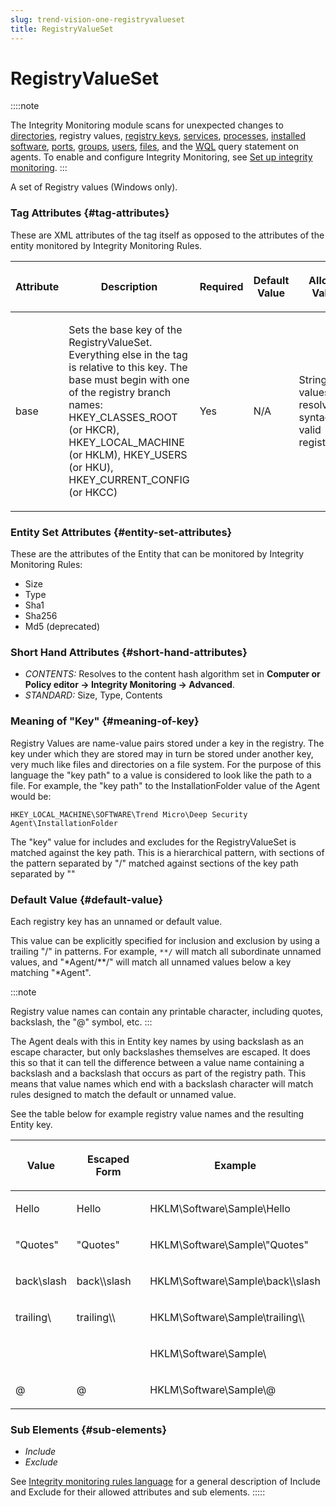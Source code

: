 ```yaml
---
slug: trend-vision-one-registryvalueset
title: RegistryValueSet
---
```

# RegistryValueSet

::::note

The Integrity Monitoring module scans for unexpected changes to [directories](directoryset.mdx), registry values, [registry keys](registrykeyset.mdx), [services](serviceset.mdx), [processes](processset.mdx), [installed software](installedsoftwareset.mdx), [ports](portset.mdx), [groups](groupset.mdx), [users](userset.mdx), [files](fileset.mdx), and the [WQL](wqlset.mdx) query statement on agents. To enable and configure Integrity Monitoring, see [Set up integrity monitoring](set-up-integrity-monitoring.mdx).
:::

A set of Registry values (Windows only).

### Tag Attributes {#tag-attributes}

These are XML attributes of the tag itself as opposed to the attributes of the entity monitored by Integrity Monitoring Rules.

<table>
<thead>
<tr>
<th><p>Attribute</p></th>
<th><p>Description</p></th>
<th><p>Required</p></th>
<th><p>Default Value</p></th>
<th><p>Allowed Values</p></th>
</tr>
</thead>
<tbody>
<tr>
<td><p>base</p></td>
<td><p>Sets the base key of the RegistryValueSet. Everything else in the tag is relative to this key. The base must begin with one of the registry branch names: HKEY_CLASSES_ROOT (or HKCR), HKEY_LOCAL_MACHINE (or HKLM), HKEY_USERS (or HKU), HKEY_CURRENT_CONFIG (or HKCC)</p></td>
<td><p>Yes</p></td>
<td><p>N/A</p></td>
<td><p>String values resolving to syntactically valid registry key</p></td>
</tr>
</tbody>
</table>

### Entity Set Attributes {#entity-set-attributes}

These are the attributes of the Entity that can be monitored by Integrity Monitoring Rules:

- Size
- Type
- Sha1
- Sha256
- Md5 (deprecated)

### Short Hand Attributes {#short-hand-attributes}

- *CONTENTS:* Resolves to the content hash algorithm set in **Computer or Policy editor → Integrity Monitoring → Advanced**.
- *STANDARD:* Size, Type, Contents

### Meaning of "Key" {#meaning-of-key}

Registry Values are name-value pairs stored under a key in the registry. The key under which they are stored may in turn be stored under another key, very much like files and directories on a file system. For the purpose of this language the "key path" to a value is considered to look like the path to a file. For example, the "key path" to the InstallationFolder value of the Agent would be:

`HKEY_LOCAL_MACHINE\SOFTWARE\Trend Micro\Deep Security Agent\InstallationFolder`

The "key" value for includes and excludes for the RegistryValueSet is matched against the key path. This is a hierarchical pattern, with sections of the pattern separated by "/" matched against sections of the key path separated by ""

### Default Value {#default-value}

Each registry key has an unnamed or default value.

This value can be explicitly specified for inclusion and exclusion by using a trailing "/" in patterns. For example, `**/` will match all subordinate unnamed values, and "\*Agent/\*\*/" will match all unnamed values below a key matching "\*Agent".

:::note

Registry value names can contain any printable character, including quotes, backslash, the "@" symbol, etc.
:::

The Agent deals with this in Entity key names by using backslash as an escape character, but only backslashes themselves are escaped. It does this so that it can tell the difference between a value name containing a backslash and a backslash that occurs as part of the registry path. This means that value names which end with a backslash character will match rules designed to match the default or unnamed value.

See the table below for example registry value names and the resulting Entity key.

<table>
<thead>
<tr>
<th><p>Value</p></th>
<th><p>Escaped Form</p></th>
<th><p>Example</p></th>
</tr>
</thead>
<tbody>
<tr>
<td><p>Hello</p></td>
<td><p>Hello</p></td>
<td><p>HKLM\Software\Sample\Hello</p></td>
</tr>
<tr>
<td><p>"Quotes"</p></td>
<td><p>"Quotes"</p></td>
<td><p>HKLM\Software\Sample\"Quotes"</p></td>
</tr>
<tr>
<td><p>back\slash</p></td>
<td><p>back\\slash</p></td>
<td><p>HKLM\Software\Sample\back\\slash</p></td>
</tr>
<tr>
<td><p>trailing\</p></td>
<td><p>trailing\\</p></td>
<td><p>HKLM\Software\Sample\trailing\\</p></td>
</tr>
<tr>
<td></td>
<td></td>
<td><p>HKLM\Software\Sample\</p></td>
</tr>
<tr>
<td><p>@</p></td>
<td><p>@</p></td>
<td><p>HKLM\Software\Sample\@</p></td>
</tr>
</tbody>
</table>

### Sub Elements {#sub-elements}

- *Include*
- *Exclude*

See [Integrity monitoring rules language](integrity-monitoring-language-swp.mdx) for a general description of Include and Exclude for their allowed attributes and sub elements.
:::::
